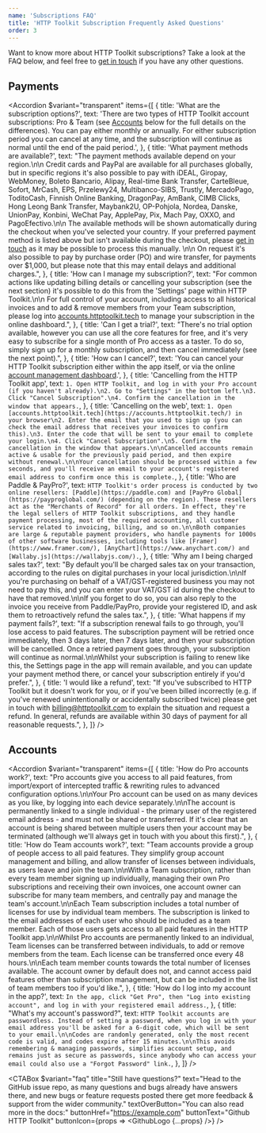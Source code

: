 ```yaml
---
name: 'Subscriptions FAQ'
title: 'HTTP Toolkit Subscription Frequently Asked Questions'
order: 3
---
```


Want to know more about HTTP Toolkit subscriptions? Take a look at the FAQ below, and feel free to [get in touch](/contact/) if you have any other questions.

## Payments

<Accordion
  $variant="transparent"
  items={[
    {
      title: 'What are the subscription options?',
      text: 'There are two types of HTTP Toolkit account subscriptions: Pro & Team (see [Accounts](https://example.com) below for the full details on the differences). You can pay either monthly or annually. For either subscription period you can cancel at any time, and the subscription will continue as normal until the end of the paid period.',
    },
    {
      title: 'What payment methods are available?',
      text: "The payment methods available depend on your region.\n\n Credit cards and PayPal are available for all purchases globally, but in specific regions it's also possible to pay with iDEAL, Giropay, WebMoney, Boleto Bancario, Alipay, Real-time Bank Transfer, CarteBleue, Sofort, MrCash, EPS, Przelewy24, Multibanco-SIBS, Trustly, MercadoPago, ToditoCash, Finnish Online Banking, DragonPay, AmBank, CIMB Clicks, Hong Leong Bank Transfer, Maybank2U, OP-Pohjola, Nordea, Danske, UnionPay, Konbini, WeChat Pay, ApplePay, Pix, Mach Pay, OXXO, and PagoEfectivo.\n\n The available methods will be shown automatically during the checkout when you've selected your country. If your preferred payment method is listed above but isn't available during the checkout, please [get in touch](/contact/) as it may be possible to process this manually. \n\n On request it's also possible to pay by purchase order (PO) and wire transfer, for payments over $1,000, but please note that this may entail delays and additional charges.",
    },
    {
      title: 'How can I manage my subscription?',
      text: "For common actions like updating billing details or cancelling your subscription (see the next section) it's possible to do this from the 'Settings' page within HTTP Toolkit.\n\n For full control of your account, including access to all historical invoices and to add & remove members from your Team subscription, please log into [accounts.httptoolkit.tech](https://accounts.httptoolkit.tech/) to manage your subscription in the online dashboard.",
    },
    {
      title: 'Can I get a trial?',
      text: "There's no trial option available, however you can use all the core features for free, and it's very easy to subscribe for a single month of Pro access as a taster. To do so, simply sign up for a monthly subscription, and then cancel immediately (see the next point).",
    },
    {
      title: 'How can I cancel?',
      text: 'You can cancel your HTTP Toolkit subscription either within the app itself, or via the online [account management dashboard](https://accounts.httptoolkit.tech/).',
    },
    {
      title: 'Cancelling from the HTTP Toolkit app',
      text: `1. Open HTTP Toolkit, and log in with your Pro account (if you haven't already).\n2. Go to "Settings" in the bottom left.\n3. Click "Cancel Subscription".\n4. Confirm the cancellation in the window that appears.`,
    },
    {
      title: 'Cancelling on the web',
      text: `1. Open [accounts.httptoolkit.tech](https://accounts.httptoolkit.tech/) in your browser\n2. Enter the email that you used to sign up (you can check the email address that receives your invoices to confirm this).\n3. Enter the code that will be sent to your email to complete your login.\n4. Click "Cancel Subscription".\n5. Confirm the cancellation in the window that appears.\n\nCancelled accounts remain active & usable for the previously paid period, and then expire without renewal.\n\nYour cancellation should be processed within a few seconds, and you'll receive an email to your account's registered email address to confirm once this is complete.`,
    },
    {
      title: 'Who are Paddle & PayPro?',
      text: `HTTP Toolkit's order process is conducted by two online resellers: [Paddle](https://paddle.com) and [PayPro Global](https://payproglobal.com/) (depending on the region). These resellers act as the "Merchants of Record" for all orders. In effect, they're the legal sellers of HTTP Toolkit subscriptions, and they handle payment processing, most of the required accounting, all customer service related to invoicing, billing, and so on.\n\nBoth companies are large & reputable payment providers, who handle payments for 1000s of other software businesses, including tools like [Framer](https://www.framer.com/), [AnyChart](https://www.anychart.com/) and [Wallaby.js](https://wallabyjs.com/).`,
    },
    {
      title: 'Why am I being charged sales tax?',
      text: "By default you'll be charged sales tax on your transaction, according to the rules on digital purchases in your local jurisdiction.\n\nIf you're purchasing on behalf of a VAT/GST-registered business you may not need to pay this, and you can enter your VAT/GST id during the checkout to have that removed.\n\nIf you forget to do so, you can also reply to the invoice you receive from Paddle/PayPro, provide your registered ID, and ask them to retroactively refund the sales tax.",
    },
    {
      title: 'What happens if my payment fails?',
      text: "If a subscription renewal fails to go through, you'll lose access to paid features. The subscription payment will be retried once immediately, then 3 days later, then 7 days later, and then your subscription will be cancelled. Once a retried payment goes through, your subscription will continue as normal.\n\nWhilst your subscription is failing to renew like this, the Settings page in the app will remain available, and you can update your payment method there, or cancel your subscription entirely if you'd prefer.",
    },
    {
      title: 'I would like a refund',
      text: "If you've subscribed to HTTP Toolkit but it doesn't work for you, or if you've been billed incorrectly (e.g. if you've renewed unintentionally or accidentally subscribed twice) please get in touch with [billing@httptoolkit.com](mailto:billing@httptoolkit.com) to explain the situation and request a refund. In general, refunds are available within 30 days of payment for all reasonable requests.",
    },
  ]}
/>

## Accounts

<Accordion
  $variant="transparent"
  items={[
    {
      title: 'How do Pro accounts work?',
      text: "Pro accounts give you access to all paid features, from import/export of intercepted traffic & rewriting rules to advanced configuration options.\n\nYour Pro account can be used on as many devices as you like, by logging into each device separately.\n\nThe account is permanently linked to a single individual - the primary user of the registered email address - and must not be shared or transferred. If it's clear that an account is being shared between multiple users then your account may be terminated (although we'll always get in touch with you about this first).",
    },
    {
      title: 'How do Team accounts work?',
      text: "Team accounts provide a group of people access to all paid features. They simplify group account management and billing, and allow transfer of licenses between individuals, as users leave and join the team.\n\nWith a Team subscription, rather than every team member signing up individually, managing their own Pro subscriptions and receiving their own invoices, one account owner can subscribe for many team members, and centrally pay and manage the team's account.\n\nEach Team subscription includes a total number of licenses for use by individual team members. The subscription is linked to the email addresses of each user who should be included as a team member. Each of those users gets access to all paid features in the HTTP Toolkit app.\n\nWhilst Pro accounts are permanently linked to an individual, Team licenses can be transferred between individuals, to add or remove members from the team. Each license can be transferred once every 48 hours.\n\nEach team member counts towards the total number of licenses available. The account owner by default does not, and cannot access paid features other than subscription management, but can be included in the list of team members too if you'd like.",
    },
    {
      title: 'How do I log into my account in the app?',
      text: `In the app, click "Get Pro", then "Log into existing account", and log in with your registered email address.`,
    },
    {
      title: "What's my account's password?",
      text: `HTTP Toolkit accounts are passwordless. Instead of setting a password, when you log in with your email address you'll be asked for a 6-digit code, which will be sent to your email.\n\nCodes are randomly generated, only the most recent code is valid, and codes expire after 15 minutes.\n\nThis avoids remembering & managing passwords, simplifies account setup, and remains just as secure as passwords, since anybody who can access your email could also use a "Forgot Password" link.`,
    },
  ]}
/>

<CTABox
  $variant="faq"
  title="Still have questions?"
  text="Head to the GitHub issue repo, as many questions and bugs already have answers there, and new bugs or feature requests posted there get more feedback & support from the wider community."
  textOverButton="You can also read more in the docs:"
  buttonHref="https://example.com"
  buttonText="Github HTTP Toolkit"
  buttonIcon={props => <GithubLogo {...props} />}
/>

